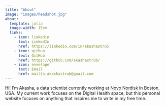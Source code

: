 ```yaml
---
title: "About"
image: "images/headshot.jpg"
about:
  template: jolla
  image-width: 15em
  links:
    - icon: linkedin
      text: LinkedIn
      href: https://linkedin.com/in/akashastrub
    - icon: github
      text: GitHub
      href: https://github.com/akashastrub/
    - icon: envelope
      text: Email
      href: mailto:akashastrub@gmail.com
---
```


Hi! I'm Akasha, a data scientist currently working at [Novo Nordisk](https://www.novonordisk.com/) in Boston, USA. My current work focuses on the Digital Health space, but this personal website focuses on anything that inspires me to write in my free time.

